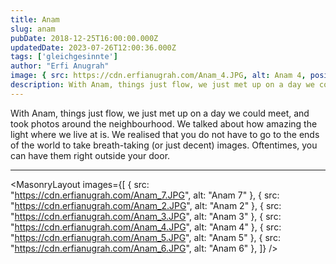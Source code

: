 ```yaml
---
title: Anam
slug: anam
pubDate: 2018-12-25T16:00:00.000Z
updatedDate: 2023-07-26T12:00:36.000Z
tags: ['gleichgesinnte']
author: "Erfi Anugrah"
image: { src: https://cdn.erfianugrah.com/Anam_4.JPG, alt: Anam 4, positionx: 48%, positiony: 20% }
description: With Anam, things just flow, we just met up on a day we could meet, and took photos around the neighbourhood. 
---
```


With Anam, things just flow, we just met up on a day we could meet, and took photos around the neighbourhood. We talked about how amazing the light where we live at is. We realised that you do not have to go to the ends of the world to take breath-taking (or just decent) images. Oftentimes, you can have them right outside your door.

---

<MasonryLayout images={[
    { src: "https://cdn.erfianugrah.com/Anam_7.JPG", alt: "Anam 7" },
    { src: "https://cdn.erfianugrah.com/Anam_2.JPG", alt: "Anam 2" },
    { src: "https://cdn.erfianugrah.com/Anam_3.JPG", alt: "Anam 3" },
    { src: "https://cdn.erfianugrah.com/Anam_4.JPG", alt: "Anam 4" },
    { src: "https://cdn.erfianugrah.com/Anam_5.JPG", alt: "Anam 5" },
    { src: "https://cdn.erfianugrah.com/Anam_6.JPG", alt: "Anam 6" },
]} />